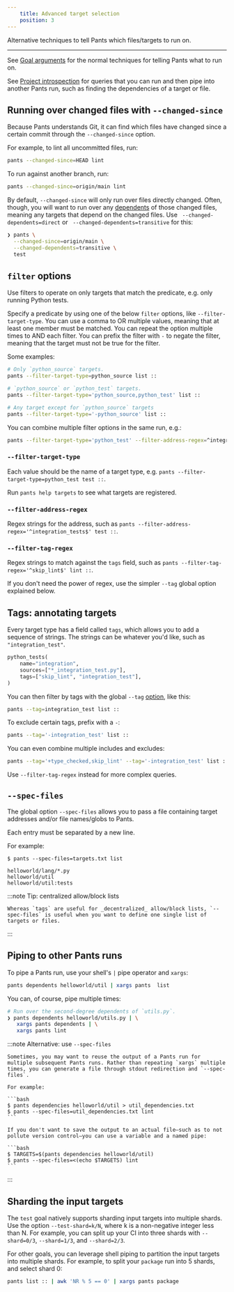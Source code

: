 ```yaml
---
    title: Advanced target selection
    position: 3
---
```


Alternative techniques to tell Pants which files/targets to run on.

---

See [Goal arguments](./key-concepts/goals.mdx#goal-arguments) for the normal techniques for telling Pants what to
run on. 

See [Project introspection](./project-introspection.mdx) for queries that you can run and then pipe
into another Pants run, such as finding the dependencies of a target or file.

Running over changed files with `--changed-since`
-------------------------------------------------

Because Pants understands Git, it can find which files have changed since a certain commit through the `--changed-since` option.

For example, to lint all uncommitted files, run:

```bash
pants --changed-since=HEAD lint
```

To run against another branch, run:

```bash
pants --changed-since=origin/main lint
```

By default, `--changed-since` will only run over files directly changed. Often, though, you will want to run over any [dependents](./project-introspection.mdx) of those changed files, meaning any targets that depend on the changed files. Use ` --changed-dependents=direct` or ` --changed-dependents=transitive` for this:

```bash
❯ pants \
  --changed-since=origin/main \
  --changed-dependents=transitive \
  test
```

`filter` options
----------------

Use filters to operate on only targets that match the predicate, e.g. only running Python tests.

Specify a predicate by using one of the below `filter` options, like `--filter-target-type`. You
can use a comma to OR multiple values, meaning that at least one member must be matched. You
can repeat the option multiple times to AND each filter. You can prefix the filter with
`-` to negate the filter, meaning that the target must not be true for the filter.

Some examples:

```bash
# Only `python_source` targets.
pants --filter-target-type=python_source list ::

# `python_source` or `python_test` targets.
pants --filter-target-type='python_source,python_test' list ::

# Any target except for `python_source` targets
pants --filter-target-type='-python_source' list ::
```

You can combine multiple filter options in the same run, e.g.:

```bash
pants --filter-target-type='python_test' --filter-address-regex=^integration_tests test ::
```

### `--filter-target-type`

Each value should be the name of a target type, e.g.
`pants --filter-target-type=python_test test ::`.

Run `pants help targets` to see what targets are registered.

### `--filter-address-regex`

Regex strings for the address, such as
`pants --filter-address-regex='^integration_tests$' test ::`.

### `--filter-tag-regex`

Regex strings to match against the `tags` field, such as 
`pants --filter-tag-regex='^skip_lint$' lint ::`.

If you don't need the power of regex, use the simpler `--tag` global option explained below.

Tags: annotating targets
------------------------

Every target type has a field called `tags`, which allows you to add a sequence of strings. The
strings can be whatever you'd like, such as `"integration_test"`.

```python title="BUILD"
python_tests(
    name="integration",
    sources=["*_integration_test.py"],
    tags=["skip_lint", "integration_test"],
)
```

You can then filter by tags with the global `--tag` [option](../../reference/global-options.mdx#section-tag), like this:

```bash
pants --tag=integration_test list ::
```

To exclude certain tags, prefix with a `-`:

```bash
pants --tag='-integration_test' list ::
```

You can even combine multiple includes and excludes:

```bash
pants --tag='+type_checked,skip_lint' --tag='-integration_test' list ::
```

Use `--filter-tag-regex` instead for more complex queries.

`--spec-files`
--------------

The global option `--spec-files` allows you to pass a file containing target addresses and/or file names/globs to Pants.

Each entry must be separated by a new line.

For example:

```text title="Shell"
$ pants --spec-files=targets.txt list
```
```text title="targets.txt"
helloworld/lang/*.py
helloworld/util
helloworld/util:tests
```


:::note Tip: centralized allow/block lists

    Whereas `tags` are useful for _decentralized_ allow/block lists, `--spec-files` is useful when you want to define one single list of targets or files.
:::

Piping to other Pants runs
--------------------------

To pipe a Pants run, use your shell's `|` pipe operator and `xargs`:

```bash
pants dependents helloworld/util | xargs pants  list
```

You can, of course, pipe multiple times:

```bash
# Run over the second-degree dependents of `utils.py`.
❯ pants dependents helloworld/utils.py | \
   xargs pants dependents | \
   xargs pants lint
```


:::note Alternative: use `--spec-files`

    Sometimes, you may want to reuse the output of a Pants run for multiple subsequent Pants runs. Rather than repeating `xargs` multiple times, you can generate a file through stdout redirection and `--spec-files`.
    
    For example:
    
    ```bash
    $ pants dependencies helloworld/util > util_dependencies.txt
    $ pants --spec-files=util_dependencies.txt lint
    ```
    
    If you don't want to save the output to an actual file—such as to not pollute version control—you can use a variable and a named pipe:
    
    ```bash
    $ TARGETS=$(pants dependencies helloworld/util)
    $ pants --spec-files=<(echo $TARGETS) lint
    ```
:::

Sharding the input targets
--------------------------

The `test` goal natively supports sharding input targets into multiple shards. Use the option `--test-shard=k/N`, where k is a non-negative integer less than N. For example, you can split up your CI into three shards with `--shard=0/3`, `--shard=1/3`, and `--shard=2/3`.

For other goals, you can leverage shell piping to partition the input targets into multiple shards. For example, to split your `package` run into 5 shards, and select shard 0:

```bash
pants list :: | awk 'NR % 5 == 0' | xargs pants package
```